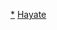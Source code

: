 <noinclude>
{{CJK-New-Char|51EA|54B2}}
</noinclude>{{Navbox
|name = 旋風管家
|title = 《[[旋風管家]]》（作者：[[畑健二郎]]）
|titlestyle = background:#ff8d2
|listclass = hlist
|group1 = 媒體作品
|list1 =
* [[旋風管家|漫畫]]
* [[旋風管家 (動畫)|電視動畫]]
* [[劇場版 旋風管家 HEAVEN IS A PLACE ON EARTH|劇場版]]
* [[旋風管家 (電視劇)|台灣電視劇]]
|group2 = [[旋風管家角色列表|登場角色]]
|list2 =
* [[綾崎颯]]
* [[瑪莉亞 (旋風管家)|瑪莉亞]]
* [[桂雏菊]]
* [[西澤步]]
* [[天王州雅典娜]]
|group3 = 相關樂曲
|list3 =
* [[Wonder Wind]]
* [[Get my way!]]
* [[Heaven is a Place on Earth (fripSide單曲)|Heaven is a Place on Earth]]
|group4 = 相關公司
|list4 =
* [[日本Geneon環球娛樂]]
* [[科樂美數位娛樂]]
* [[J.C.STAFF]]
* [[萬代]]
* [[Manglobe]]
}}<noinclude>
[[Category:旋風管家|*]]
[[Category:日本動漫導航模板|Hayate]]
</noinclude>
